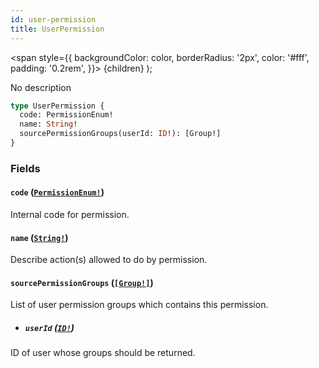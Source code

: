 ```yaml
---
id: user-permission
title: UserPermission
---
```


<span
style={{
      backgroundColor: color,
      borderRadius: '2px',
      color: '#fff',
      padding: '0.2rem',
    }}>
{children}
</span>
);

No description

```graphql
type UserPermission {
  code: PermissionEnum!
  name: String!
  sourcePermissionGroups(userId: ID!): [Group!]
}
```

### Fields

#### `code` ([`PermissionEnum!`](/api-reference/enums/permission-enum.mdx))

Internal code for permission.

#### `name` ([`String!`](/api-reference/scalars/string.mdx))

Describe action(s) allowed to do by permission.

#### `sourcePermissionGroups` ([`[Group!]`](/api-reference/objects/group.mdx))

List of user permission groups which contains this permission.

- ##### `userId` ([`ID!`](/api-reference/scalars/id.mdx))

ID of user whose groups should be returned.
